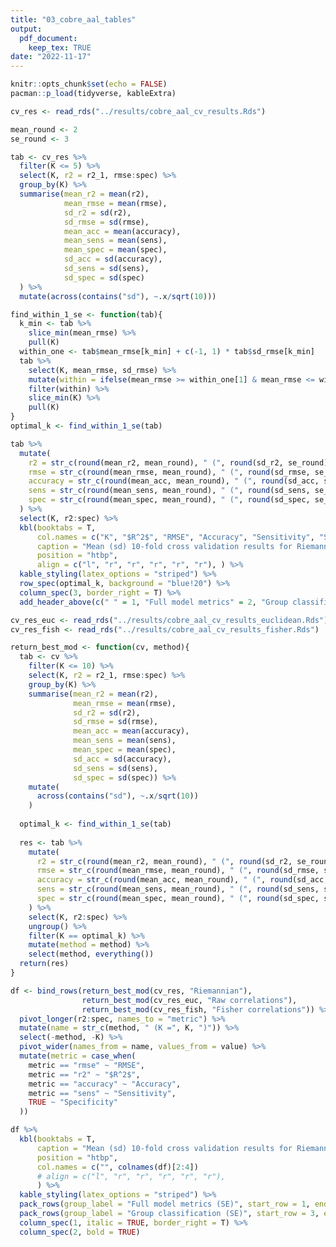```yaml
---
title: "03_cobre_aal_tables"
output: 
  pdf_document:
    keep_tex: TRUE
date: "2022-11-17"
---
```


```r
knitr::opts_chunk$set(echo = FALSE)
pacman::p_load(tidyverse, kableExtra)
```

```r
cv_res <- read_rds("../results/cobre_aal_cv_results.Rds")
```


```r
mean_round <- 2
se_round <- 3
```


```r
tab <- cv_res %>% 
  filter(K <= 5) %>% 
  select(K, r2 = r2_1, rmse:spec) %>% 
  group_by(K) %>% 
  summarise(mean_r2 = mean(r2),
            mean_rmse = mean(rmse),
            sd_r2 = sd(r2),
            sd_rmse = sd(rmse),
            mean_acc = mean(accuracy),
            mean_sens = mean(sens),
            mean_spec = mean(spec),
            sd_acc = sd(accuracy),
            sd_sens = sd(sens),
            sd_spec = sd(spec)
  ) %>% 
  mutate(across(contains("sd"), ~.x/sqrt(10)))
```

```r
find_within_1_se <- function(tab){
  k_min <- tab %>% 
    slice_min(mean_rmse) %>% 
    pull(K)
  within_one <- tab$mean_rmse[k_min] + c(-1, 1) * tab$sd_rmse[k_min]
  tab %>% 
    select(K, mean_rmse, sd_rmse) %>% 
    mutate(within = ifelse(mean_rmse >= within_one[1] & mean_rmse <= within_one[2], T, F)) %>% 
    filter(within) %>% 
    slice_min(K) %>% 
    pull(K)
}
optimal_k <- find_within_1_se(tab)
```

```r
tab %>% 
  mutate(
    r2 = str_c(round(mean_r2, mean_round), " (", round(sd_r2, se_round), ")"),
    rmse = str_c(round(mean_rmse, mean_round), " (", round(sd_rmse, se_round), ")"),
    accuracy = str_c(round(mean_acc, mean_round), " (", round(sd_acc, se_round), ")"),
    sens = str_c(round(mean_sens, mean_round), " (", round(sd_sens, se_round), ")"),
    spec = str_c(round(mean_spec, mean_round), " (", round(sd_spec, se_round), ")"),
  ) %>% 
  select(K, r2:spec) %>% 
  kbl(booktabs = T,
      col.names = c("K", "$R^2$", "RMSE", "Accuracy", "Sensitivity", "Specificity"),
      caption = "Mean (sd) 10-fold cross validation results for Riemannian PLS on the cobre_aal dataset for the first five latent variables extracted.  The full model metrics are the multivariate $R^2$ and RMSE on recovering both age and subject group.  The group classification metrics look at the classification accuracy of the Riemannian PLS model for subject group only.  All metrics are optimised at $K = 2$ (blue).", 
      position = "htbp", 
      align = c("l", "r", "r", "r", "r", "r"), ) %>% 
  kable_styling(latex_options = "striped") %>% 
  row_spec(optimal_k, background = "blue!20") %>% 
  column_spec(3, border_right = T) %>% 
  add_header_above(c(" " = 1, "Full model metrics" = 2, "Group classification" = 3))
```

```r
cv_res_euc <- read_rds("../results/cobre_aal_cv_results_euclidean.Rds")
cv_res_fish <- read_rds("../results/cobre_aal_cv_results_fisher.Rds")
```

```r
return_best_mod <- function(cv, method){
  tab <- cv %>% 
    filter(K <= 10) %>% 
    select(K, r2 = r2_1, rmse:spec) %>% 
    group_by(K) %>% 
    summarise(mean_r2 = mean(r2),
              mean_rmse = mean(rmse),
              sd_r2 = sd(r2),
              sd_rmse = sd(rmse),
              mean_acc = mean(accuracy),
              mean_sens = mean(sens),
              mean_spec = mean(spec),
              sd_acc = sd(accuracy),
              sd_sens = sd(sens),
              sd_spec = sd(spec)) %>% 
    mutate(
      across(contains("sd"), ~.x/sqrt(10))
    )
  
  optimal_k <- find_within_1_se(tab)
  
  res <- tab %>% 
    mutate(
      r2 = str_c(round(mean_r2, mean_round), " (", round(sd_r2, se_round), ")"),
      rmse = str_c(round(mean_rmse, mean_round), " (", round(sd_rmse, se_round), ")"),
      accuracy = str_c(round(mean_acc, mean_round), " (", round(sd_acc, se_round), ")"),
      sens = str_c(round(mean_sens, mean_round), " (", round(sd_sens, se_round), ")"),
      spec = str_c(round(mean_spec, mean_round), " (", round(sd_spec, se_round), ")"),
    ) %>% 
    select(K, r2:spec) %>%
    ungroup() %>% 
    filter(K == optimal_k) %>% 
    mutate(method = method) %>% 
    select(method, everything())
  return(res)
}
```

```r
df <- bind_rows(return_best_mod(cv_res, "Riemannian"), 
                return_best_mod(cv_res_euc, "Raw correlations"),
                return_best_mod(cv_res_fish, "Fisher correlations")) %>% 
  pivot_longer(r2:spec, names_to = "metric") %>% 
  mutate(name = str_c(method, " (K =", K, ")")) %>% 
  select(-method, -K) %>% 
  pivot_wider(names_from = name, values_from = value) %>% 
  mutate(metric = case_when(
    metric == "rmse" ~ "RMSE",
    metric == "r2" ~ "$R^2$",
    metric == "accuracy" ~ "Accuracy", 
    metric == "sens" ~ "Sensitivity", 
    TRUE ~ "Specificity"
  ))
```

```r
df %>% 
  kbl(booktabs = T,
      caption = "Mean (sd) 10-fold cross validation results for Riemannian PLS on the cobre_aal dataset, as well as Euclidean PLS using the raw correlations and the Fisher transformed correlations.  The value $K$ represents the optimal number of latent variables for each setting.  The full model metrics are the multivariate $R^2$ and RMSE on recovering both age and subject group.  The group classification metrics look at the classification accuracy of the PLS model for subject group only.  Riemannian PLS is the best model over all model metrics.", 
      position = "htbp", 
      col.names = c("", colnames(df)[2:4])
      # align = c("l", "r", "r", "r", "r", "r"), 
      ) %>% 
  kable_styling(latex_options = "striped") %>% 
  pack_rows(group_label = "Full model metrics (SE)", start_row = 1, end_row = 2) %>% 
  pack_rows(group_label = "Group classification (SE)", start_row = 3, end_row = 5) %>% 
  column_spec(1, italic = TRUE, border_right = T) %>% 
  column_spec(2, bold = TRUE) 
```










